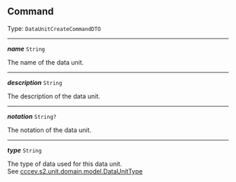 


## Command

Type: `DataUnitCreateCommandDTO`

---

***name*** `String`

The name of the data unit.



---

***description*** `String`

The description of the data unit.



---

***notation*** `String?`

The notation of the data unit.



---

***type*** `String`

The type of data used for this data unit. <br/> See [cccev.s2.unit.domain.model.DataUnitType](/docs/core-data-unit--page#dataunittype)


